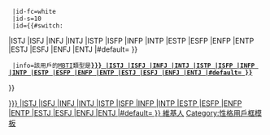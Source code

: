 {{Userbox
  |info-c=#D7EAFA
  |info-fc=#575757
  |info-s=10
  |border-c=#2C4D68
  |border-s=1
  |id-c={{#switch:{{{1|}}}
|ISTJ = #adb1b8
|ISFJ = #fcdcb1
|INFJ = #eaeff9
|INTJ = #d8d4ea
|ISTP = #4d6879
|ISFP = #bdc9ab
|INFP = #648181
|INTP = #9bb7d4
|ESTP = #d8927a
|ESFP = #f8a4ab
|ENFP = #ffd966
|ENTP = #b6634a
|ESTJ = #596d55
|ESFJ = #e6d8ca
|ENFJ = #82d2ad
|ENTJ = #35598f
|#default=#2C4D68
}}
  |id-fc=white
  |id-s=10
  |id={{#switch:{{{1|}}}
|ISTJ
|ISFJ
|INFJ
|INTJ
|ISTP
|ISFP
|INFP
|INTP
|ESTP
|ESFP
|ENFP
|ENTP
|ESTJ
|ESFJ
|ENFJ
|ENTJ
|#default={{{1}}}
}}
  |info=該用戶的[[MBTI]]類型是'''[[{{#switch:{{{1|}}}
|ISTJ
|ISFJ
|INFJ
|INTJ
|ISTP
|ISFP
|INFP
|INTP
|ESTP
|ESFP
|ENFP
|ENTP
|ESTJ
|ESFJ
|ENFJ
|ENTJ
|#default={{{1}}}
}}]]'''
}}<includeonly>
[[Category:{{#switch:{{{1|}}}
|ISTJ
|ISFJ
|INFJ
|INTJ
|ISTP
|ISFP
|INFP
|INTP
|ESTP
|ESFP
|ENFP
|ENTP
|ESTJ
|ESFJ
|ENFJ
|ENTJ
|#default={{{1}}}
}} 維基人]]</includeonly>
<noinclude>
{{Documentation}}
[[Category:性格用戶框模板]]
</noinclude>